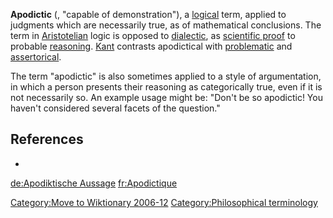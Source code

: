 [[Category:Move to Wiktionary 2006-12]]

'''Apodictic''' ({{lang-grc|αποδεικτικος}}, "capable of demonstration"), a [[logic]]al term, applied to judgments which are necessarily true, as of mathematical conclusions. The term in [[Aristotelian]] logic is opposed to [[dialectic]], as [[scientific proof]] to probable [[reasoning]]. [[Kant]] contrasts apodictical with [[problematic (philosophy)|problematic]] and [[assertorical]].

The term "apodictic" is also sometimes applied to a style of argumentation, in which a person presents their  reasoning as categorically true, even if it is not necessarily so.  An example usage might be: "Don't be so apodictic!  You haven't considered several facets of the question."

== References ==
* {{1911}}


{{Philo-stub}}

[[de:Apodiktische Aussage]]
[[fr:Apodictique]]

[[Category:Philosophical terminology]]